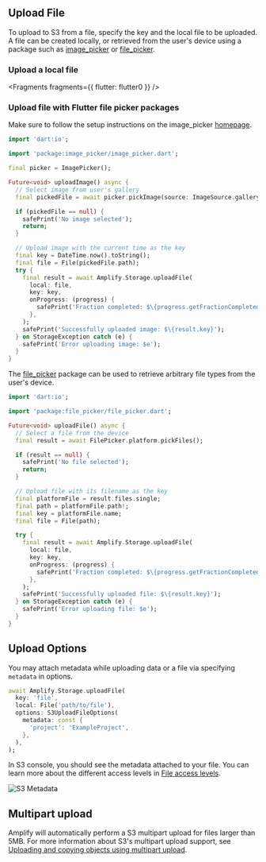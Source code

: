 ## Upload File

To upload to S3 from a file, specify the key and the local file to be uploaded. A file can be created locally, or retrieved from the user's device using a package such as [image_picker](https://pub.dev/packages/image_picker) or [file_picker](https://pub.dev/packages/file_picker).

### Upload a local file


<Fragments fragments={{ flutter: flutter0 }} />

### Upload file with Flutter file picker packages

<BlockSwitcher>

<Block name="Upload Image (image_picker)">

Make sure to follow the setup instructions on the image_picker [homepage](https://pub.dev/packages/image_picker).

```dart
import 'dart:io';

import 'package:image_picker/image_picker.dart';

final picker = ImagePicker();

Future<void> uploadImage() async {
  // Select image from user's gallery
  final pickedFile = await picker.pickImage(source: ImageSource.gallery);

  if (pickedFile == null) {
    safePrint('No image selected');
    return;
  }

  // Upload image with the current time as the key
  final key = DateTime.now().toString();
  final file = File(pickedFile.path);
  try {
    final result = await Amplify.Storage.uploadFile(
      local: file,
      key: key,
      onProgress: (progress) {
        safePrint('Fraction completed: $\{progress.getFractionCompleted()}');
      },
    );
    safePrint('Successfully uploaded image: $\{result.key}');
  } on StorageException catch (e) {
    safePrint('Error uploading image: $e');
  }
}
```

</Block>

<Block name="Upload Image (file_picker)">

The [file_picker](https://pub.dev/packages/file_picker) package can be used to retrieve arbitrary file types from the user's device.

```dart
import 'dart:io';

import 'package:file_picker/file_picker.dart';

Future<void> uploadFile() async {
  // Select a file from the device
  final result = await FilePicker.platform.pickFiles();

  if (result == null) {
    safePrint('No file selected');
    return;
  }

  // Upload file with its filename as the key
  final platformFile = result.files.single;
  final path = platformFile.path!;
  final key = platformFile.name;
  final file = File(path);

  try {
    final result = await Amplify.Storage.uploadFile(
      local: file,
      key: key,
      onProgress: (progress) {
        safePrint('Fraction completed: $\{progress.getFractionCompleted()}');
      },
    );
    safePrint('Successfully uploaded file: $\{result.key}');
  } on StorageException catch (e) {
    safePrint('Error uploading file: $e');
  }
}
```

</Block>

</BlockSwitcher>

## Upload Options

You may attach metadata while uploading data or a file via specifying `metadata` in options.

```dart
await Amplify.Storage.uploadFile(
  key: 'file',
  local: File('path/to/file'),
  options: S3UploadFileOptions(
    metadata: const {
      'project': 'ExampleProject',
    },
  ),
);
```

In S3 console, you should see the metadata attached to your file. You can learn more about the different access levels in [File access levels](/lib-v1/storage/configureaccess).

![S3 Metadata](/images/s3_metadata.png)

## Multipart upload

Amplify will automatically perform a S3 multipart upload for files larger than 5MB. For more information about S3's multipart upload support, see [Uploading and copying objects using multipart upload](https://docs.aws.amazon.com/AmazonS3/latest/userguide/mpuoverview.html).
